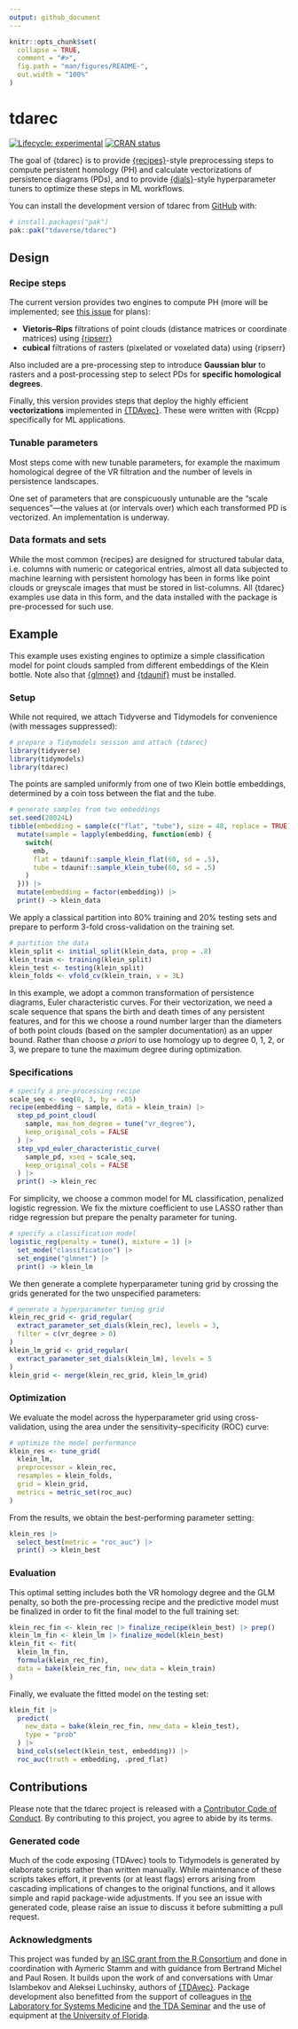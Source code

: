 ```yaml
---
output: github_document
---
```


<!-- README.md is generated from README.Rmd. Please edit that file -->

```r
knitr::opts_chunk$set(
  collapse = TRUE,
  comment = "#>",
  fig.path = "man/figures/README-",
  out.width = "100%"
)
```

# tdarec

<!-- badges: start -->
[![Lifecycle: experimental](https://img.shields.io/badge/lifecycle-experimental-orange.svg)](https://lifecycle.r-lib.org/articles/stages.html#experimental)
[![CRAN status](https://www.r-pkg.org/badges/version/tdarec)](https://CRAN.R-project.org/package=tdarec)
<!-- badges: end -->

The goal of {tdarec} is to provide [{recipes}](https://cran.r-project.org/package=recipes)-style preprocessing steps to compute persistent homology (PH) and calculate vectorizations of persistence diagrams (PDs), and to provide [{dials}](https://cran.r-project.org/package=dials)-style hyperparameter tuners to optimize these steps in ML workflows.

You can install the development version of tdarec from [GitHub](https://github.com/) with:

``` r
# install.packages("pak")
pak::pak("tdaverse/tdarec")
```

## Design

### Recipe steps

The current version provides two engines to compute PH (more will be implemented; see [this issue](https://github.com/corybrunson/tdarec/issues/2) for plans):

* **Vietoris--Rips** filtrations of point clouds (distance matrices or coordinate matrices) using [{ripserr}](https://github.com/tdaverse/ripserr)
* **cubical** filtrations of rasters (pixelated or voxelated data) using {ripserr}

Also included are a pre-processing step to introduce **Gaussian blur** to rasters and a post-processing step to select PDs for **specific homological degrees**.

Finally, this version provides steps that deploy the highly efficient **vectorizations** implemented in [{TDAvec}](https://github.com/uislambekov/TDAvec).
These were written with {Rcpp} specifically for ML applications.

### Tunable parameters

Most steps come with new tunable parameters, for example the maximum homological degree of the VR filtration and the number of levels in persistence landscapes.

One set of parameters that are conspicuously untunable are the "scale sequences"---the values at (or intervals over) which each transformed PD is vectorized.
An implementation is underway.

### Data formats and sets

While the most common {recipes} are designed for structured tabular data, i.e. columns with numeric or categorical entries, almost all data subjected to machine learning with persistent homology has been in forms like point clouds or greyscale images that must be stored in list-columns.
All {tdarec} examples use data in this form, and the data installed with the package is pre-processed for such use.

## Example

This example uses existing engines to optimize a simple classification model for point clouds sampled from different embeddings of the Klein bottle.
Note also that [{glmnet}](https://cran.r-project.org/package=glmnet) and [{tdaunif}](https://cran.r-project.org/package=tdaunif) must be installed.

### Setup

While not required, we attach Tidyverse and Tidymodels for convenience (with messages suppressed):

```r
# prepare a Tidymodels session and attach {tdarec}
library(tidyverse)
library(tidymodels)
library(tdarec)
```

The points are sampled uniformly from one of two Klein bottle embeddings, determined by a coin toss between the flat and the tube.

```r
# generate samples from two embeddings
set.seed(20024L)
tibble(embedding = sample(c("flat", "tube"), size = 48, replace = TRUE)) |> 
  mutate(sample = lapply(embedding, function(emb) {
    switch(
      emb,
      flat = tdaunif::sample_klein_flat(60, sd = .5),
      tube = tdaunif::sample_klein_tube(60, sd = .5)
    )
  })) |> 
  mutate(embedding = factor(embedding)) |>
  print() -> klein_data
```

We apply a classical partition into 80% training and 20% testing sets and prepare to perform 3-fold cross-validation on the training set.

```r
# partition the data
klein_split <- initial_split(klein_data, prop = .8)
klein_train <- training(klein_split)
klein_test <- testing(klein_split)
klein_folds <- vfold_cv(klein_train, v = 3L)
```

In this example, we adopt a common transformation of persistence diagrams, Euler characteristic curves.
For their vectorization, we need a scale sequence that spans the birth and death times of any persistent features, and for this we choose a round number larger than the diameters of both point clouds (based on the sampler documentation) as an upper bound.
Rather than choose _a priori_ to use homology up to degree 0, 1, 2, or 3, we prepare to tune the maximum degree during optimization.

### Specifications

```r
# specify a pre-processing recipe
scale_seq <- seq(0, 3, by = .05)
recipe(embedding ~ sample, data = klein_train) |> 
  step_pd_point_cloud(
    sample, max_hom_degree = tune("vr_degree"),
    keep_original_cols = FALSE
  ) |> 
  step_vpd_euler_characteristic_curve(
    sample_pd, xseq = scale_seq,
    keep_original_cols = FALSE
  ) |> 
  print() -> klein_rec
```

For simplicity, we choose a common model for ML classification, penalized logistic regression.
We fix the mixture coefficient to use LASSO rather than ridge regression but prepare the penalty parameter for tuning. 

```r
# specify a classification model
logistic_reg(penalty = tune(), mixture = 1) |> 
  set_mode("classification") |> 
  set_engine("glmnet") |> 
  print() -> klein_lm
```

We then generate a complete hyperparameter tuning grid by crossing the grids generated for the two unspecified parameters:

```r
# generate a hyperparameter tuning grid
klein_rec_grid <- grid_regular(
  extract_parameter_set_dials(klein_rec), levels = 3,
  filter = c(vr_degree > 0)
)
klein_lm_grid <- grid_regular(
  extract_parameter_set_dials(klein_lm), levels = 5
)
klein_grid <- merge(klein_rec_grid, klein_lm_grid)
```

### Optimization

We evaluate the model across the hyperparameter grid using cross-validation, using the area under the sensitivity--specificity (ROC) curve:

```r
# optimize the model performance
klein_res <- tune_grid(
  klein_lm,
  preprocessor = klein_rec,
  resamples = klein_folds,
  grid = klein_grid,
  metrics = metric_set(roc_auc)
)
```

From the results, we obtain the best-performing parameter setting:

```r
klein_res |> 
  select_best(metric = "roc_auc") |> 
  print() -> klein_best
```

### Evaluation

This optimal setting includes both the VR homology degree and the GLM penalty, so both the pre-processing recipe and the predictive model must be finalized in order to fit the final model to the full training set:

```r
klein_rec_fin <- klein_rec |> finalize_recipe(klein_best) |> prep()
klein_lm_fin <- klein_lm |> finalize_model(klein_best)
klein_fit <- fit(
  klein_lm_fin,
  formula(klein_rec_fin),
  data = bake(klein_rec_fin, new_data = klein_train)
)
```

Finally, we evaluate the fitted model on the testing set:

```r
klein_fit |> 
  predict(
    new_data = bake(klein_rec_fin, new_data = klein_test),
    type = "prob"
  ) |> 
  bind_cols(select(klein_test, embedding)) |> 
  roc_auc(truth = embedding, .pred_flat)
```

## Contributions

Please note that the tdarec project is released with a [Contributor Code of Conduct](https://contributor-covenant.org/version/2/1/CODE_OF_CONDUCT.html). By contributing to this project, you agree to abide by its terms.

### Generated code

Much of the code exposing {TDAvec} tools to Tidymodels is generated by elaborate scripts rather than written manually.
While maintenance of these scripts takes effort, it prevents (or at least flags) errors arising from cascading implications of changes to the original functions, and it allows simple and rapid package-wide adjustments. If you see an issue with generated code, please raise an issue to discuss it before submitting a pull request.

### Acknowledgments

This project was funded by [an ISC grant from the R Consortium](https://r-consortium.org/all-projects/2024-group-1.html#modular-interoperable-and-extensible-topological-data-analysis-in-r) and done in coordination with Aymeric Stamm and with guidance from Bertrand Michel and Paul Rosen.
It builds upon the work of and conversations with Umar Islambekov and Aleksei Luchinsky, authors of [{TDAvec}](https://github.com/uislambekov/TDAvec).
Package development also benefitted from the support of colleagues in [the Laboratory for Systems Medicine](https://systemsmedicine.pulmonary.medicine.ufl.edu/) and [the TDA Seminar](https://tda.math.ufl.edu/) and the use of equipment at [the University of Florida](https://www.ufl.edu/).
